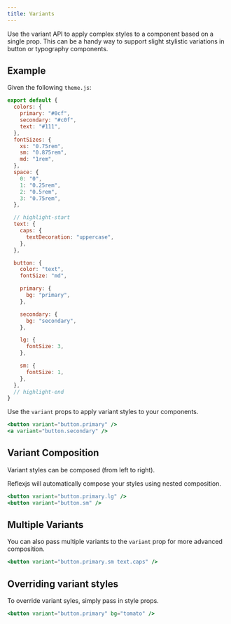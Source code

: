 ```yaml
---
title: Variants
---
```


Use the variant API to apply complex styles to a component based on a single prop. This can be a handy way to support slight stylistic variations in button or typography components.

## Example

Given the following `theme.js`:

```js title=theme.js
export default {
  colors: {
    primary: "#0cf",
    secondary: "#c0f",
    text: "#111",
  },
  fontSizes: {
    xs: "0.75rem",
    sm: "0.875rem",
    md: "1rem",
  },
  space: {
    0: "0",
    1: "0.25rem",
    2: "0.5rem",
    3: "0.75rem",
  },

  // highlight-start
  text: {
    caps: {
      textDecoration: "uppercase",
    },
  },

  button: {
    color: "text",
    fontSize: "md",

    primary: {
      bg: "primary",
    },

    secondary: {
      bg: "secondary",
    },

    lg: {
      fontSize: 3,
    },

    sm: {
      fontSize: 1,
    },
  },
  // highlight-end
}
```

Use the `variant` props to apply variant styles to your components.

```jsx
<button variant="button.primary" />
<a variant="button.secondary" />
```

## Variant Composition

Variant styles can be composed (from left to right).

<Callout>


Reflexjs will automatically compose your styles using nested composition.

</Callout>


```jsx
<button variant="button.primary.lg" />
<button variant="button.sm" />
```

## Multiple Variants

You can also pass multiple variants to the `variant` prop for more advanced composition.

```jsx
<button variant="button.primary.sm text.caps" />
```

## Overriding variant styles

To override variant syles, simply pass in style props.

```jsx
<button variant="button.primary" bg="tomato" />
```
